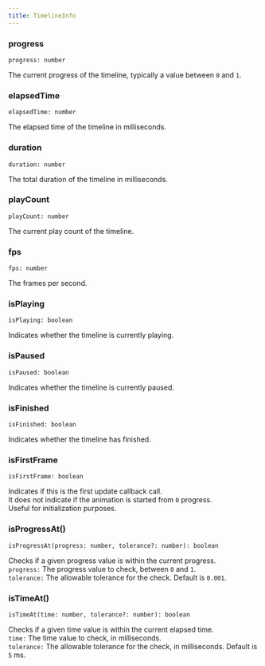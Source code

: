 ```yaml
---
title: TimelineInfo
---
```



### progress

`progress: number`

The current progress of the timeline, typically a value between `0` and `1`.

### elapsedTime

`elapsedTime: number`

The elapsed time of the timeline in milliseconds.

### duration

`duration: number`

The total duration of the timeline in milliseconds.

### playCount

`playCount: number`

The current play count of the timeline.

### fps

`fps: number`

The frames per second.

### isPlaying

`isPlaying: boolean`

Indicates whether the timeline is currently playing.

### isPaused

`isPaused: boolean`

Indicates whether the timeline is currently paused.

### isFinished

`isFinished: boolean`

Indicates whether the timeline has finished.

### isFirstFrame

`isFirstFrame: boolean`

Indicates if this is the first update callback call.<br />
It does not indicate if the animation is started from `0` progress.<br />
Useful for initialization purposes.

### isProgressAt()

`isProgressAt(progress: number, tolerance?: number): boolean`

Checks if a given progress value is within the current progress.<br />
`progress:` The progress value to check, between `0` and `1`.<br />
`tolerance:` The allowable tolerance for the check. Default is `0.001`.

### isTimeAt()

`isTimeAt(time: number, tolerance?: number): boolean`

Checks if a given time value is within the current elapsed time.<br />
`time:` The time value to check, in milliseconds.<br />
`tolerance:` The allowable tolerance for the check, in milliseconds. Default is `5` ms.
